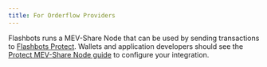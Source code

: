 ```yaml
---
title: For Orderflow Providers
---
```


Flashbots runs a MEV-Share Node that can be used by sending transactions to [Flashbots Protect](/flashbots-protect/rpc/quick-start). Wallets and application developers should see the [Protect MEV-Share Node guide](/flashbots-protect/mev-share) to configure your integration.
